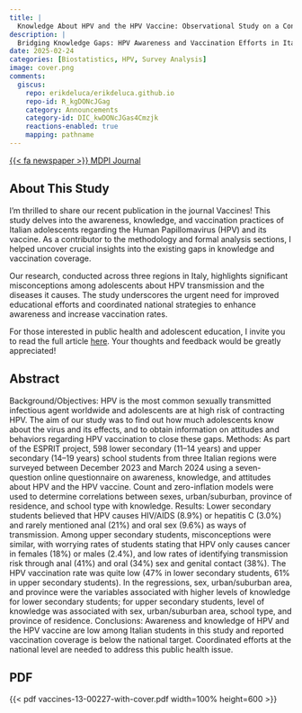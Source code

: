 ```yaml
---
title: |
  Knowledge About HPV and the HPV Vaccine: Observational Study on a Convenience Sample of Adolescents from Select Schools in Three Regions in Italy
description: |
  Bridging Knowledge Gaps: HPV Awareness and Vaccination Efforts in Italian Schools
date: 2025-02-24
categories: [Biostatistics, HPV, Survey Analysis]
image: cover.png
comments:
  giscus:
    repo: erikdeluca/erikdeluca.github.io
    repo-id: R_kgDONcJGag
    category: Announcements
    category-id: DIC_kwDONcJGas4Cmzjk
    reactions-enabled: true
    mapping: pathname
---
```


[{{< fa newspaper >}} MDPI Journal](https://www.mdpi.com/2076-393X/13/3/227#){.btn target="_blank"}


## About This Study

I’m thrilled to share our recent publication in the journal Vaccines! This study delves into the awareness, knowledge, and vaccination practices of Italian adolescents regarding the Human Papillomavirus (HPV) and its vaccine. As a contributor to the methodology and formal analysis sections, I helped uncover crucial insights into the existing gaps in knowledge and vaccination coverage.

Our research, conducted across three regions in Italy, highlights significant misconceptions among adolescents about HPV transmission and the diseases it causes. The study underscores the urgent need for improved educational efforts and coordinated national strategies to enhance awareness and increase vaccination rates.

For those interested in public health and adolescent education, I invite you to read the full article [here](https://www.mdpi.com/2076-393X/13/3/227). Your thoughts and feedback would be greatly appreciated!

## Abstract

Background/Objectives: HPV is the most common sexually transmitted infectious agent worldwide and adolescents are at high risk of contracting HPV. The aim of our study was to find out how much adolescents know about the virus and its effects, and to obtain information on attitudes and behaviors regarding HPV vaccination to close these gaps. Methods: As part of the ESPRIT project, 598 lower secondary (11–14 years) and upper secondary (14–19 years) school students from three Italian regions were surveyed between December 2023 and March 2024 using a seven-question online questionnaire on awareness, knowledge, and attitudes about HPV and the HPV vaccine. Count and zero-inflation models were used to determine correlations between sexes, urban/suburban, province of residence, and school type with knowledge. Results: Lower secondary students believed that HPV causes HIV/AIDS (8.9%) or hepatitis C (3.0%) and rarely mentioned anal (21%) and oral sex (9.6%) as ways of transmission. Among upper secondary students, misconceptions were similar, with worrying rates of students stating that HPV only causes cancer in females (18%) or males (2.4%), and low rates of identifying transmission risk through anal (41%) and oral (34%) sex and genital contact (38%). The HPV vaccination rate was quite low (47% in lower secondary students, 61% in upper secondary students). In the regressions, sex, urban/suburban area, and province were the variables associated with higher levels of knowledge for lower secondary students; for upper secondary students, level of knowledge was associated with sex, urban/suburban area, school type, and province of residence. Conclusions: Awareness and knowledge of HPV and the HPV vaccine are low among Italian students in this study and reported vaccination coverage is below the national target. Coordinated efforts at the national level are needed to address this public health issue.

## PDF

{{< pdf vaccines-13-00227-with-cover.pdf width=100% height=600 >}}
